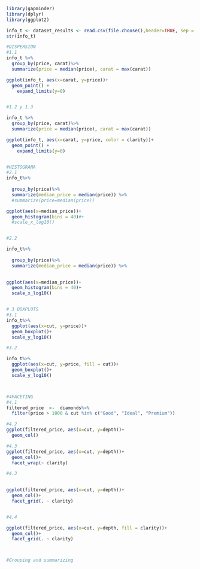 ```r



library(gapminder)
library(dplyr)
library(ggplot2)

info_t <- dataset_results <- read.csv(file.choose(),header=TRUE, sep = ",")
str(info_t)

#DISPERSION
#1.1
info_t %>%
  group_by(price, carat)%>%
  summarize(price = median(price), carat = max(carat))

ggplot(info_t, aes(x=carat, y=price))+
  geom_point() + 
    expand_limits(y=0)


#1.2 y 1.3

info_t %>%
  group_by(price, carat)%>%
  summarize(price = median(price), carat = max(carat))

ggplot(info_t, aes(x=carat, y=price, color = clarity))+
  geom_point() + 
    expand_limits(y=0)


#HISTOGRAMA
#2.1
info_t%>%
 
  group_by(price)%>%
  summarize(median_price = median(price)) %>%
  #summarize(price=median(price))

ggplot(aes(x=median_price))+
  geom_histogram(bins = 40)#+
  #scale_x_log10()


#2.2

info_t%>%
 
  group_by(price)%>%
  summarize(median_price = median(price)) %>%
  

ggplot(aes(x=median_price))+
  geom_histogram(bins = 40)+
  scale_x_log10()


# 3 BOXPLOTS
#3.1
info_t%>%
  ggplot(aes(x=cut, y=price))+
  geom_boxplot()+
  scale_y_log10()

#3.2

info_t%>%
  ggplot(aes(x=cut, y=price, fill = cut))+
  geom_boxplot()+
  scale_y_log10()



#4FACETING 
#4.1 
filtered_price  <-  diamonds%>%
  filter(price > 1000 & cut %in% c("Good", "Ideal", "Premium"))

#4.2
ggplot(filtered_price, aes(x=cut, y=depth))+
  geom_col()

#4.3  
ggplot(filtered_price, aes(x=cut, y=depth))+
  geom_col()+
  facet_wrap(~ clarity)

#4.3

  
ggplot(filtered_price, aes(x=cut, y=depth))+
  geom_col()+
  facet_grid(. ~ clarity)


#4.4

ggplot(filtered_price, aes(x=cut, y=depth, fill = clarity))+
  geom_col()+
  facet_grid(. ~ clarity)



#Grouping and summarizing




```

